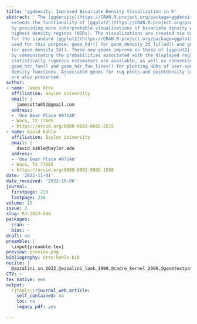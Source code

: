 ```yaml
---
title: 'ggdensity: Improved Bivariate Density Visualization in R'
abstract: ' The [ggdensity](https://CRAN.R-project.org/package=ggdensity) R package
  extends the functionality of [ggplot2](https://CRAN.R-project.org/package=ggplot2)
  by providing more interpretable visualizations of bivariate density estimates using
  highest density regions (HDRs). The visualizations are created via drop-in replacements
  for the standard [ggplot2](https://CRAN.R-project.org/package=ggplot2) functions
  used for this purpose: geom_hdr() for geom_density_2d_filled() and geom_hdr_lines()
  for geom_density_2d(). These new geoms improve on those of [ggplot2](https://CRAN.R-project.org/package=ggplot2)
  by communicating the probabilities associated with the displayed regions. Various
  statistically rigorous estimators are available, as well as convenience functions
  geom_hdr_fun() and geom_hdr_fun_lines() for plotting HDRs of user-specified probability
  density functions. Associated geoms for rug plots and pointdensity scatterplots
  are also presented. '
author:
- name: James Otto
  affiliation: Baylor University
  email: |
    jamesotto852@gmail.com
  address:
  - 'One Bear Place #97140'
  - Waco, TX 77005
  - https://orcid.org/0000-0002-0665-2515
- name: David Kahle
  affiliation: Baylor University
  email: |
    david_kahle@baylor.edu
  address:
  - 'One Bear Place #97140'
  - Waco, TX 77005
  - https://orcid.org/0000-0002-9999-1558
date: '2023-11-01'
date_received: '2022-10-06'
journal:
  firstpage: 220
  lastpage: 236
volume: 15
issue: 2
slug: RJ-2023-048
packages:
  cran: ~
  bioc: ~
draft: no
preamble: |
  \input{preamble.tex}
preview: preview.png
bibliography: otto-kahle.bib
nocite: |
  @azzalini_sn_2022,@azzalini_look_1990,@cadre_kernel_2006,@geomtextpath,@hartigan_estimation_1987,@horst_palmerpenguins_2020,@hyndman_computing_1996,@ggdist,@muller_excess_1991,@polonik_measuring_1995,@rigollet_optimal_2009,@scott_multivariate_1992,@mass,@wickham_ggplot2_2009,@isoband,@wilkinson_grammar_2005
CTV: ~
tex_native: yes
output:
  rjtools::rjournal_web_article:
    self_contained: no
    toc: no
    legacy_pdf: yes

---
```

```{=latex}
\input{RJ-2023-048-src.tex}
```
